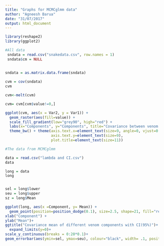 ```yaml
---
title: "Graphs for MCMCglmm data"
author: "Agneesh Barua"
date: "31/07/2017"
output: html_document
---
```


```r
library(reshape2)
library(ggplot2)

#All data
 sndata = read.csv("snakedata.csv", row.names = 1)
 sndata$cm = NULL
 
 
sndata = as.matrix.data.frame(sndata)

cvm = cov(sndata)
cvm

cvm<-melt(cvm)

cvm= cvm[cvm$value!=0,]

ggplot(cvm, aes(x = Var2, y = Var1)) + 
  geom_raster(aes(fill=value)) + 
  scale_fill_gradient(low="grey90", high="red") +
  labs(x="Components", y="Components", title="Covariance between venom components") +
  theme_bw() + theme(axis.text.x=element_text(size=9, angle=0, vjust=0.3),
                     axis.text.y=element_text(size=9),
                     plot.title=element_text(size=11))
```


```r
#The data from MCMCglmm

data = read.csv("lambda and CI.csv")
data

long = data
long


sel = long$lower
seu = long$upper
sz = long$Mean

ggplot(long, aes(x =Component, y= Mean)) +
  geom_point(position=position_dodge(0.1), size=2.5, shape=21, fill="red")+
xlab("Component") +
ylab("Mean")+
ggtitle("Covariance mean of different venom components with CI(95%)")+
  expand_limits(y=0)+
scale_y_continuous(breaks = 0:20*0.1)+
geom_errorbar(aes(ymin=sel, ymax=seu), colour="black", width= .1, position = position_dodge(0.1))

```

